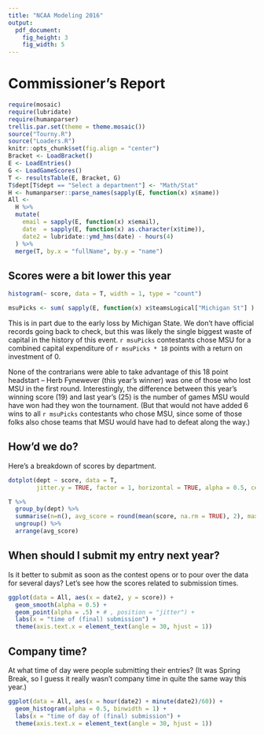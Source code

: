 ```yaml
---
title: "NCAA Modeling 2016"
output: 
  pdf_document: 
    fig_height: 3
    fig_width: 5
---
```


# Commissioner's Report

```r
require(mosaic)
require(lubridate)
require(humanparser)
trellis.par.set(theme = theme.mosaic())
source("Tourny.R")
source("Loaders.R")
knitr::opts_chunk$set(fig.align = "center")
Bracket <- LoadBracket()
E <- LoadEntries()
G <- LoadGameScores()
T <- resultsTable(E, Bracket, G)
T$dept[T$dept == "Select a department"] <- "Math/Stat"
H <- humanparser::parse_names(sapply(E, function(x) x$name))
All <-
  H %>% 
  mutate(
    email = sapply(E, function(x) x$email),
    date  = sapply(E, function(x) as.character(x$time)),
    date2 = lubridate::ymd_hms(date) - hours(4)
  ) %>% 
  merge(T, by.x = "fullName", by.y = "name")
```

## Scores were a bit lower this year

```r
histogram(~ score, data = T, width = 1, type = "count")
```

```r
msuPicks <- sum( sapply(E, function(x) x$teamsLogical["Michigan St"] ) )
```

This is in part due to the early loss by Michigan State.  We don't have official records going back to
check, but this was likely the single biggest waste of capital in the history of this event.
`r msuPicks` contestants chose MSU for a combined capital expenditure of 
`r msuPicks * 18` points with a return on investment of 0.

None of the contrarians were able to take advantage of this 18 point headstart -- Herb Fynewever (this year's winner) was one of those who lost MSU in the first round. 
Interestingly, the difference between this year's winning score (19) and last year's (25) is the number
of games MSU would have won had they won the tournament.  (But that would not have added 6 wins to
all `r msuPicks` contestants who chose MSU, since some of those folks also chose teams that MSU would have had to defeat along the way.)

\newpage

## How'd we do?

Here's a breakdown of scores by department.

```r
dotplot(dept ~ score, data = T, 
        jitter.y = TRUE, factor = 1, horizontal = TRUE, alpha = 0.5, cex = 1.5)
```

```r
T %>% 
  group_by(dept) %>% 
  summarise(n=n(), avg_score = round(mean(score, na.rm = TRUE), 2), max_score = max(score), min_score = min(score)) %>%
  ungroup() %>% 
  arrange(avg_score)
```


\newpage

## When should I submit my entry next year?

Is it better to submit as soon as the contest opens or to pour over the data for several days?
Let's see how the scores related to submission times.

```r
ggplot(data = All, aes(x = date2, y = score)) +
  geom_smooth(alpha = 0.5) +
  geom_point(alpha = .5) + # , position = "jitter") +
  labs(x = "time of (final) submission") +
  theme(axis.text.x = element_text(angle = 30, hjust = 1))
```

## Company time?

At what time of day were people submitting their entries?  (It was Spring Break, so I guess
it really wasn't company time in quite the same way this year.)

```r
ggplot(data = All, aes(x = hour(date2) + minute(date2)/60)) +
  geom_histogram(alpha = 0.5, binwidth = 1) +
  labs(x = "time of day of (final) submission") +
  theme(axis.text.x = element_text(angle = 30, hjust = 1))
```
